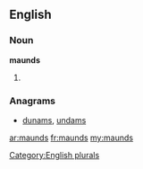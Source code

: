 ==English==

===Noun===
'''maunds'''

# {{plural of|[[maund]]}}

===Anagrams===
* [[dunams#English|dunams]], [[undams#English|undams]]

[[Category:English plurals]]

[[ar:maunds]]
[[fr:maunds]]
[[my:maunds]]